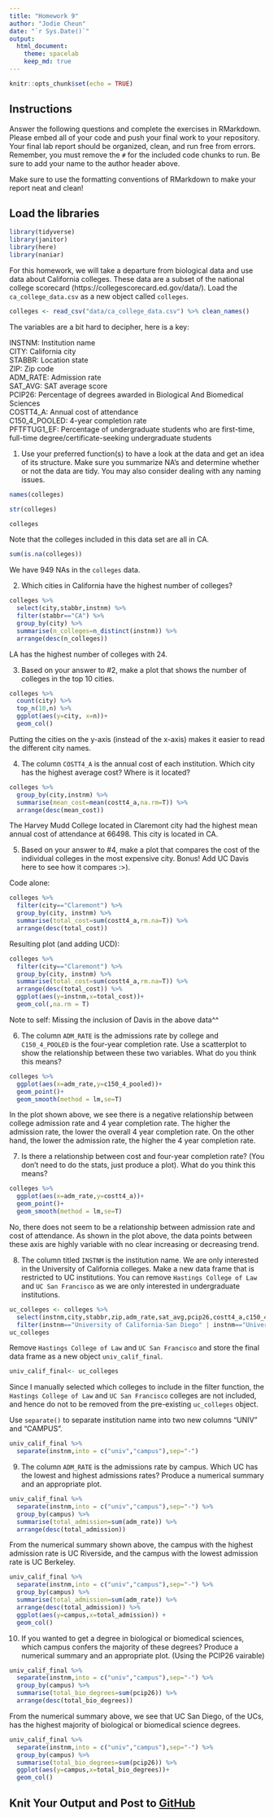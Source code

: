 ```yaml
---
title: "Homework 9"
author: "Jodie Cheun"
date: "`r Sys.Date()`"
output:
  html_document: 
    theme: spacelab
    keep_md: true
---
```


```r
knitr::opts_chunk$set(echo = TRUE)
```

## Instructions
Answer the following questions and complete the exercises in RMarkdown. Please embed all of your code and push your final work to your repository. Your final lab report should be organized, clean, and run free from errors. Remember, you must remove the `#` for the included code chunks to run. Be sure to add your name to the author header above.  

Make sure to use the formatting conventions of RMarkdown to make your report neat and clean!  

## Load the libraries
```r
library(tidyverse)
library(janitor)
library(here)
library(naniar)
``` 

For this homework, we will take a departure from biological data and use data about California colleges. These data are a subset of the national college scorecard (https://collegescorecard.ed.gov/data/). Load the `ca_college_data.csv` as a new object called `colleges`.
```r
colleges <- read_csv("data/ca_college_data.csv") %>% clean_names()
```

The variables are a bit hard to decipher, here is a key:  

INSTNM: Institution name  
CITY: California city  
STABBR: Location state  
ZIP: Zip code  
ADM_RATE: Admission rate  
SAT_AVG: SAT average score  
PCIP26: Percentage of degrees awarded in Biological And Biomedical Sciences  
COSTT4_A: Annual cost of attendance  
C150_4_POOLED: 4-year completion rate  
PFTFTUG1_EF: Percentage of undergraduate students who are first-time, full-time degree/certificate-seeking undergraduate students  

1. Use your preferred function(s) to have a look at the data and get an idea of its structure. Make sure you summarize NA's and determine whether or not the data are tidy. You may also consider dealing with any naming issues.

```r
names(colleges)
```

```r
str(colleges)
```
```r
colleges
```
Note that the colleges included in this data set are all in CA.  

```r
sum(is.na(colleges))
```

We have 949 NAs in the `colleges` data. 

2. Which cities in California have the highest number of colleges?
```r
colleges %>% 
  select(city,stabbr,instnm) %>% 
  filter(stabbr=="CA") %>% 
  group_by(city) %>% 
  summarise(n_colleges=n_distinct(instnm)) %>% 
  arrange(desc(n_colleges))
```
LA has the highest number of colleges with 24. 

3. Based on your answer to #2, make a plot that shows the number of colleges in the top 10 cities.
```r
colleges %>% 
  count(city) %>% 
  top_n(10,n) %>% 
  ggplot(aes(y=city, x=n))+
  geom_col()
```
Putting the cities on the y-axis (instead of the x-axis) makes it easier to read the different city names. 

4. The column `COSTT4_A` is the annual cost of each institution. Which city has the highest average cost? Where is it located?
```r
colleges %>%
  group_by(city,instnm) %>% 
  summarise(mean_cost=mean(costt4_a,na.rm=T)) %>% 
  arrange(desc(mean_cost))
```
The Harvey Mudd College located in Claremont city had the highest mean annual cost of attendance at 66498. This city is located in CA. 

5. Based on your answer to #4, make a plot that compares the cost of the individual colleges in the most expensive city. Bonus! Add UC Davis here to see how it compares :>).

Code alone: 
```r
colleges %>% 
  filter(city=="Claremont") %>% 
  group_by(city, instnm) %>% 
  summarise(total_cost=sum(costt4_a,rm.na=T)) %>% 
  arrange(desc(total_cost)) 
```
Resulting plot (and adding UCD): 
```r
colleges %>% 
  filter(city=="Claremont") %>% 
  group_by(city, instnm) %>% 
  summarise(total_cost=sum(costt4_a,rm.na=T)) %>% 
  arrange(desc(total_cost)) %>% 
  ggplot(aes(y=instnm,x=total_cost))+
  geom_col(,na.rm = T)
```
Note to self: Missing the inclusion of Davis in the above data^^

6. The column `ADM_RATE` is the admissions rate by college and `C150_4_POOLED` is the four-year completion rate. Use a scatterplot to show the relationship between these two variables. What do you think this means?
```r
colleges %>% 
  ggplot(aes(x=adm_rate,y=c150_4_pooled))+
  geom_point()+
  geom_smooth(method = lm,se=T)
```
In the plot shown above, we see there is a negative relationship between college admission rate and 4 year completion rate. The higher the admission rate, the lower the overall 4 year completion rate. On the other hand, the lower the admission rate, the higher the 4 year completion rate. 


7. Is there a relationship between cost and four-year completion rate? (You don't need to do the stats, just produce a plot). What do you think this means?
```r
colleges %>% 
  ggplot(aes(x=adm_rate,y=costt4_a))+
  geom_point()+
  geom_smooth(method = lm,se=T)
```
No, there does not seem to be a relationship between admission rate and cost of attendance. As shown in the plot above, the data points between these axis are highly variable with no clear increasing or decreasing trend. 

8. The column titled `INSTNM` is the institution name. We are only interested in the University of California colleges. Make a new data frame that is restricted to UC institutions. You can remove `Hastings College of Law` and `UC San Francisco` as we are only interested in undergraduate institutions.
```r
uc_colleges <- colleges %>% 
  select(instnm,city,stabbr,zip,adm_rate,sat_avg,pcip26,costt4_a,c150_4_pooled,pftftug1_ef) %>% 
  filter(instnm=="University of California-San Diego" | instnm=="University of California-Irvine" | instnm== "University of California-Riverside" | instnm== "University of California-Los Angeles" | instnm =="University of California-Davis" | instnm=="University of California-Santa Cruz" |instnm== "University of California-Santa Barbara" | instnm== "University of California-Berkeley")
uc_colleges
```

Remove `Hastings College of Law` and `UC San Francisco` and store the final data frame as a new object `univ_calif_final`.
```r
univ_calif_final<- uc_colleges 
```
Since I manually selected which colleges to include in the filter function, the `Hastings College of Law` and `UC San Francisco` colleges are not included, and hence do not to be removed from the pre-existing `uc_colleges` object. 

Use `separate()` to separate institution name into two new columns "UNIV" and "CAMPUS".
```r
univ_calif_final %>% 
  separate(instnm,into = c("univ","campus"),sep="-")
```

9. The column `ADM_RATE` is the admissions rate by campus. Which UC has the lowest and highest admissions rates? Produce a numerical summary and an appropriate plot.
```r
univ_calif_final %>% 
  separate(instnm,into = c("univ","campus"),sep="-") %>% 
  group_by(campus) %>% 
  summarise(total_admission=sum(adm_rate)) %>% 
  arrange(desc(total_admission))
```
From the numerical summary shown above, the campus with the highest admission rate is UC Riverside, and the campus with the lowest admission rate is UC Berkeley. 

```r
univ_calif_final %>% 
  separate(instnm,into = c("univ","campus"),sep="-") %>% 
  group_by(campus) %>% 
  summarise(total_admission=sum(adm_rate)) %>% 
  arrange(desc(total_admission)) %>% 
  ggplot(aes(y=campus,x=total_admission)) +
  geom_col()
```

10. If you wanted to get a degree in biological or biomedical sciences, which campus confers the majority of these degrees? Produce a numerical summary and an appropriate plot. (Using the PCIP26 vairable)
```r
univ_calif_final %>% 
  separate(instnm,into = c("univ","campus"),sep="-") %>% 
  group_by(campus) %>% 
  summarise(total_bio_degrees=sum(pcip26)) %>% 
  arrange(desc(total_bio_degrees))
```
From the numerical summary above, we see that UC San Diego, of the UCs, has the highest majority of biological or biomedical science degrees. 

```r
univ_calif_final %>% 
  separate(instnm,into = c("univ","campus"),sep="-") %>% 
  group_by(campus) %>% 
  summarise(total_bio_degrees=sum(pcip26)) %>% 
  ggplot(aes(y=campus,x=total_bio_degrees))+
  geom_col()
```


## Knit Your Output and Post to [GitHub](https://github.com/FRS417-DataScienceBiologists)